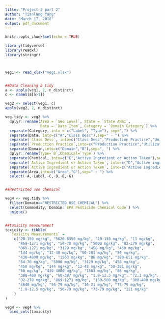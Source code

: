 ---
title: "Project 2 part 2"
author: "Tianlang Yang"
date: "March 17, 2018"
output: pdf_document
---

```{r setup, include=FALSE}
knitr::opts_chunk$set(echo = TRUE)
```

```{r}

library(tidyverse)
library(readxl)
library(stringr)



veg1 <- read_xlsx("veg1.xlsx")


##Data Cleaning & tidy
a <- apply(veg1, 2, n_distinct)  
c <- names(a[a>1]) 

veg2 <- select(veg1, c) 
apply(veg2, 2, n_distinct) 

veg.tidy <- veg2 %>% 
  dplyr::rename(Area = `Geo Level`, State = `State ANSI`,
                Data = `Data Item`, Category = `Domain Category`) %>%
  separate(Category, into = c("Label", "Type"), sep=",") %>%
  separate(Data, into=c("A","Class Desc"),sep=" - ") %>%
  separate(`Class Desc`, into=c("Class Desc","Production Practice","Unit Desc"),sep=",") %>%
  separate(`Production Practice`,into=c("Production Practice","Utilization Practice","Statistic Category"),sep=" / ") %>%
  separate(Domain,into=c("Domain","B"),sep=", ") %>%
  dplyr::rename(Type=`B`,Chemical=`Type`) %>%
  separate(Chemical, into=c("C","Active Ingredient or Action Taken"),sep=": ") %>%
  separate(`Active Ingredient or Action Taken`, into=c("D","Active ingredient or Action Taken","E"),sep=c(1,-2)) %>%
  separate(`Active ingredient or Action Taken`, into=c("Active ingredient or Action Taken","EPA Pesticide Chemical Code"),sep="=") %>%
  separate(Area,into=c("Area","G"),sep=" : ") %>%
  select(-A,-Label,-C,-D,-E,-G)


##Restricted use chemical 

veg4 <- veg.tidy %>%
  filter(Domain=="RESTRICTED USE CHEMICAL") %>%
  select(Commodity, Domain:`EPA Pesticide Chemical Code`) %>%
  unique()


##toxicity measurement
toxicity <- tibble(
  `Toxicity Measurements` = 
    c("20-150 mg/kg", "5620-8350 mg/kg", "20-150 mg/kg", "11 mg/kg", 
      "869-1271 mg/kg", "54-70 mg/kg", "5000 mg/kg", "82-270 mg/kg", 
      "869-1271 mg/kg", "3129 mg/kg", "458 mg/kg", "450 mg/kg", 
      "144 mg/kg", "12-48 mg/kg", "50-281 mg/kg", "50 mg/kg",
      "430-4000 mg/kg", "1563 mg/kg", "86 mg/kg", "380-651 mg/kg", 
      "54-70 mg/kg", "5000 mg/kg", "3129 mg/kg", "458 mg/kg", 
      "450 mg/kg", "144 mg/kg", "12-48 mg/kg", "50-281 mg/kg", 
      "50 mg/kg", "430-4000 mg/kg", "1563 mg/kg", "86 mg/kg", 
      "300-400 mg/kg", "60-387 mg/kg", "1.9-12.5 mg/kg", "72.1 mg/kg", 
      "82-270 mg/kg", "869-1271 mg/kg", "150-500 mg/kg", "300-400 mg/kg", 
      "4640 mg/kg", "56-79 mg/kg", "16-21 mg/kg", "73-79 mg/kg", 
      "1.9-12.5 mg/kg", "56-79 mg/kg", "73-79 mg/kg", "121 mg/kg"
    )
)

veg4 <- veg4 %>% 
  bind_cols(toxicity)
```